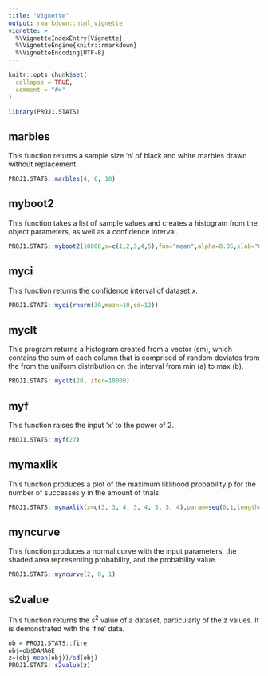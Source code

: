 ```yaml
---
title: "Vignette"
output: rmarkdown::html_vignette
vignette: >
  %\VignetteIndexEntry{Vignette}
  %\VignetteEngine{knitr::rmarkdown}
  %\VignetteEncoding{UTF-8}
---
```


```r
knitr::opts_chunk$set(
  collapse = TRUE,
  comment = "#>"
)
```

```r
library(PROJ1.STATS)
```

## marbles
This function returns a sample size 'n' of black and white marbles drawn without replacement.
```r
PROJ1.STATS::marbles(4, 6, 10)
```

## myboot2
This function takes a list of sample values and creates a histogram from the object parameters, as well as a confidence interval.
```r
PROJ1.STATS::myboot2(10000,x=c(1,2,3,4,5),fun="mean",alpha=0.05,xlab="mean",col="Purple",cx=1.5)
```

## myci
This function returns the confidence interval of dataset x.
```r
PROJ1.STATS::myci(rnorm(30,mean=10,sd=12))
```
## myclt
This program returns a histogram created from a vector (sm), which contains the sum of each column that is comprised of random deviates from the from the uniform distribution on the interval from min (a) to max (b).
```r
PROJ1.STATS::myclt(20, iter=10000)
```

## myf
This function raises the input 'x' to the power of 2. 
```r
PROJ1.STATS::myf(27)
```

## mymaxlik
This function produces a plot of the maximum liklihood probability p for the number of successes y in the amount of trials. 
```r
PROJ1.STATS::mymaxlik(x=c(3, 3, 4, 3, 4, 5, 5, 4),param=seq(0,1,length=20),lfun=function(x, param)dbinom(x,prob=param,size=10),xlab=expression("p"),main="Binomial",cex.main=2)
```

## myncurve
This function produces a normal curve with the input parameters, the shaded area representing probability, and the probability value.
```r
PROJ1.STATS::myncurve(2, 0, 1)
```

## s2value
This function returns the $s^2$ value of a dataset, particularly of the z values. It is demonstrated with the 'fire' data. 
```r
ob = PROJ1.STATS::fire
obj=ob$DAMAGE
z=(obj-mean(obj))/sd(obj)
PROJ1.STATS::s2value(z)
```

